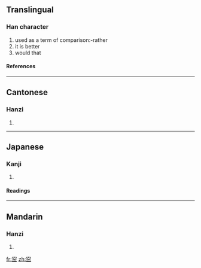 ==Translingual==
===Han character===
{{Han char|rn=40|rad=宀|as=09|sn=12|four=3010<sub>7</sub>|canj=十心月廿 (JPBT)}}
# used as a term of comparison:-rather
# it is better
# would that
====References====
{{Han ref|kx=0289.020|dkj=07232|dj=0572.020|hdz=20944.090|uh=5BCD|ud=23501|bh=D8D1|bd=55505}}
----
==Cantonese==
===Hanzi===
{{yue-hanzi|jyut=|y=ning4}}
# {{defn|Cantonese}}
----
==Japanese==
===Kanji===
{{ja-kanji|grade=|rs=宀09}}
# {{defn|Japanese}} 
====Readings====
{{ja-readings|on=[[ねい]] (nei)|kun=[[むしろ]] (mushiro)}}
----
==Mandarin==
===Hanzi===
{{cmn-hanzi|pin=[[níng]] ([[ning2]])|wg=ning<sup>2</sup>}}
# {{defn|Mandarin}}

[[fr:寍]]
[[zh:寍]]
